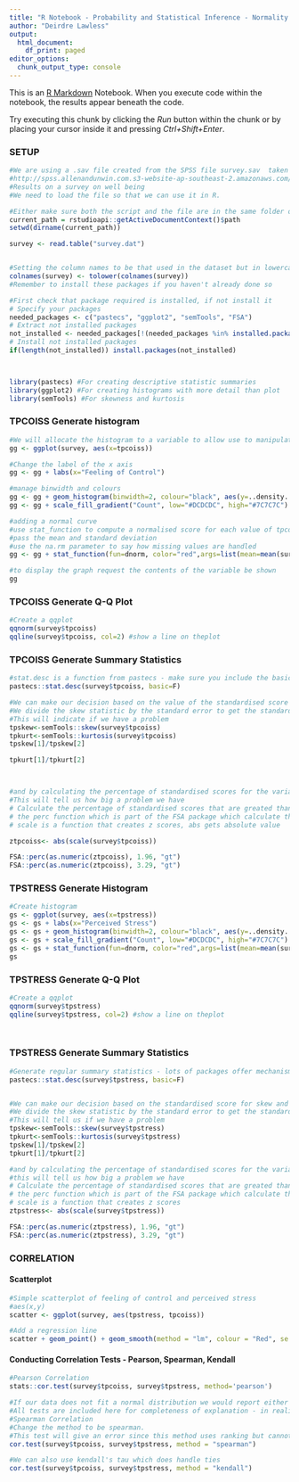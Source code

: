 ```yaml
---
title: "R Notebook - Probability and Statistical Inference - Normality and Correlation"
author: "Deirdre Lawless"
output:
  html_document:
    df_print: paged
editor_options:
  chunk_output_type: console
---
```


This is an [R Markdown](http://rmarkdown.rstudio.com) Notebook. When you execute code within the notebook, the results appear beneath the code. 

Try executing this chunk by clicking the *Run* button within the chunk or by placing your cursor inside it and pressing *Ctrl+Shift+Enter*. 




### SETUP

```r
#We are using a .sav file created from the SPSS file survey.sav  taken from SPSS Survival Manual 6th Edition Julie Pallant
#http://spss.allenandunwin.com.s3-website-ap-southeast-2.amazonaws.com/data-files.html#.Wb0vvnWP-po
#Results on a survey on well being
#We need to load the file so that we can use it in R.

#Either make sure both the script and the file are in the same folder or qualify the path to the file.
current_path = rstudioapi::getActiveDocumentContext()$path
setwd(dirname(current_path))

survey <- read.table("survey.dat") 


#Setting the column names to be that used in the dataset but in lowercase to make life a bit easier
colnames(survey) <- tolower(colnames(survey))
#Remember to install these packages if you haven't already done so

#First check that package required is installed, if not install it
# Specify your packages
needed_packages <- c("pastecs", "ggplot2", "semTools", "FSA")                                    
# Extract not installed packages
not_installed <- needed_packages[!(needed_packages %in% installed.packages()[ , "Package"])]    
# Install not installed packages
if(length(not_installed)) install.packages(not_installed)                              



library(pastecs) #For creating descriptive statistic summaries
library(ggplot2) #For creating histograms with more detail than plot
library(semTools) #For skewness and kurtosis
```
### TPCOISS Generate histogram
```r

#We will allocate the histogram to a variable to allow use to manipulate it
gg <- ggplot(survey, aes(x=tpcoiss))

#Change the label of the x axis
gg <- gg + labs(x="Feeling of Control")

#manage binwidth and colours
gg <- gg + geom_histogram(binwidth=2, colour="black", aes(y=..density.., fill=..count..))
gg <- gg + scale_fill_gradient("Count", low="#DCDCDC", high="#7C7C7C")

#adding a normal curve
#use stat_function to compute a normalised score for each value of tpcoiss
#pass the mean and standard deviation
#use the na.rm parameter to say how missing values are handled
gg <- gg + stat_function(fun=dnorm, color="red",args=list(mean=mean(survey$tpcoiss, na.rm=TRUE), sd=sd(survey$tpcoiss, na.rm=TRUE)))

#to display the graph request the contents of the variable be shown
gg
```
### TPCOISS Generate Q-Q Plot
```r
#Create a qqplot
qqnorm(survey$tpcoiss)
qqline(survey$tpcoiss, col=2) #show a line on theplot
```


### TPCOISS Generate Summary Statistics 
```r


#stat.desc is a function from pastecs - make sure you include the basic switch=F to ensure you don't get scienfitic notation
pastecs::stat.desc(survey$tpcoiss, basic=F)

#We can make our decision based on the value of the standardised score for skew and kurtosis
#We divide the skew statistic by the standard error to get the standardised score
#This will indicate if we have a problem
tpskew<-semTools::skew(survey$tpcoiss)
tpkurt<-semTools::kurtosis(survey$tpcoiss)
tpskew[1]/tpskew[2]

tpkurt[1]/tpkurt[2]



#and by calculating the percentage of standardised scores for the variable itself that are outside our acceptable range
#This will tell us how big a problem we have
# Calculate the percentage of standardised scores that are greated than 1.96
# the perc function which is part of the FSA package which calculate the percentage that are within a range - you can look for greater than "gt", greater than or equal "geq", "gt", less than or equal "leq",  or less than "lt"),
# scale is a function that creates z scores, abs gets absolute value

ztpcoiss<- abs(scale(survey$tpcoiss))

FSA::perc(as.numeric(ztpcoiss), 1.96, "gt")
FSA::perc(as.numeric(ztpcoiss), 3.29, "gt")

```





###  TPSTRESS Generate Histogram
```r
#Create histogram
gs <- ggplot(survey, aes(x=tpstress))
gs <- gs + labs(x="Perceived Stress")
gs <- gs + geom_histogram(binwidth=2, colour="black", aes(y=..density.., fill=..count..))
gs <- gs + scale_fill_gradient("Count", low="#DCDCDC", high="#7C7C7C")
gs <- gs + stat_function(fun=dnorm, color="red",args=list(mean=mean(survey$tpstress, na.rm=TRUE), sd=sd(survey$tpstress, na.rm=TRUE)))
gs


```
###  TPSTRESS Generate Q-Q Plot
```r
#Create a qqplot
qqnorm(survey$tpstress)
qqline(survey$tpstress, col=2) #show a line on theplot




```

### TPSTRESS Generate Summary Statistics
```r
#Generate regular summary statistics - lots of packages offer mechanisms to do this
pastecs::stat.desc(survey$tpstress, basic=F)


#We can make our decision based on the standardised score for skew and kurtosis
#We divide the skew statistic by the standard error to get the standardised score
#This will tell us if we have a problem
tpskew<-semTools::skew(survey$tpstress)
tpkurt<-semTools::kurtosis(survey$tpstress)
tpskew[1]/tpskew[2]
tpkurt[1]/tpkurt[2]

#and by calculating the percentage of standardised scores for the variable itself that are outside our acceptable range
#this will tell us how big a problem we have
# Calculate the percentage of standardised scores that are greated than 1.96
# the perc function which is part of the FSA package which calculate the percentage that are within a range - you can look for greater than "gt", greater than or equal "geq", "gt", less than or equal "leq",  or less than "lt"),
# scale is a function that creates z scores
ztpstress<- abs(scale(survey$tpstress))

FSA::perc(as.numeric(ztpstress), 1.96, "gt")
FSA::perc(as.numeric(ztpstress), 3.29, "gt")

```

### CORRELATION
#### Scatterplot
```r

#Simple scatterplot of feeling of control and perceived stress
#aes(x,y)
scatter <- ggplot(survey, aes(tpstress, tpcoiss))

#Add a regression line
scatter + geom_point() + geom_smooth(method = "lm", colour = "Red", se = F) + labs(x = "Total Perceived Stress", y = "Total PCOISS") 
```

#### Conducting Correlation Tests - Pearson, Spearman, Kendall
 
```r

#Pearson Correlation
stats::cor.test(survey$tpcoiss, survey$tpstress, method='pearson')

#If our data does not fit a normal distribution we would report either Spearman or Kurtosis
#All tests are included here for completeness of explanation - in reality you would only include the most appropriate test.
#Spearman Correlation
#Change the method to be spearman.
#This test will give an error since this method uses ranking but cannot handle ties but that is ok with us - we consider this to be missing data
cor.test(survey$tpcoiss, survey$tpstress, method = "spearman")

#We can also use kendall's tau which does handle ties
cor.test(survey$tpcoiss, survey$tpstress, method = "kendall")
```
